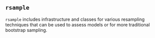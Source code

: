 ## `rsample`

`rsample` includes infrastructure and classes for various resampling techniques that can be used to assess models or for more traditional bootstrap sampling. 

